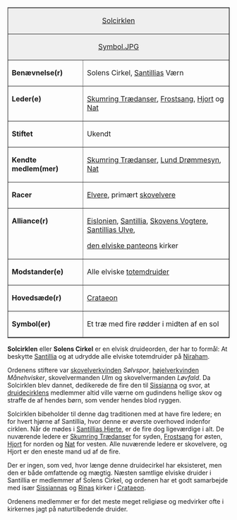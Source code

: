 {{title:Solcirklen}}
{{author:Laura Holmegaard}}
{{timestamp:2009-12-27T13:09:58Z}}
{{copyright:Solcirklen}}
<table border=1 cellpadding=2 cellspacing=0 align=right style="margin-left:1em">
<tr valign=top><td style="background:#efefef;" colspan=2 align=center>[[Solcirklen]]
<tr valign=top><td style="background:#efefef;" colspan=2 align=center>[[Symbol.JPG]]
<tr valign=top><td>'''Benævnelse(r)'''<td>Solens Cirkel, [[Santillia|Santillias]] Værn
<tr valign=top><td>'''Leder(e)'''<td>[[Skumring Trædanser]], [[Frostsang]],
[[Hjort]] og [[Nat]]
<tr valign=top><td>''' Stiftet'''<td>Ukendt
<tr valign=top><td>''' Kendte medlem(mer)'''<td>[[Skumring Trædanser]],
[[Lund Drømmesyn]], [[Nat]]
<tr valign=top><td>'''Racer'''<td>[[Elver|Elvere]], primært [[skovelver|skovelvere]]
<tr valign=top><td>'''Alliance(r)'''<td>[[Eislonien]], [[Santillia]],
[[Skovens Vogtere]], [[Santillias Ulve]],

[[den elviske panteon|den elviske panteons]] kirker
<tr valign=top><td>''' Modstander(e)'''<td>Alle elviske [[totemdruide|totemdruider]]
<tr valign=top><td>'''Hovedsæde(r)'''<td>[[Crataeon]]
<tr valign=top><td>'''Symbol(er)'''<td>Et træ med fire rødder i midten af en sol
</table>
'''Solcirklen''' eller '''Solens Cirkel''' er en elvisk druideorden, der har to formål: At beskytte [[Santillia]] og at udrydde alle elviske totemdruider på [[Niraham]]. 

Ordenens stiftere var [[skovelver]]kvinden ''Sølvspor'', [[højelver]]kvinden ''Månehvisker'', skovelvermanden ''Ulm'' og skovelvermanden ''Løvfald''. Da Solcirklen blev dannet, dedikerede de fire den til [[Sissianna]] og svor, at [[cirkel|druidecirklens]] medlemmer altid ville værne om gudindens hellige skov og straffe de af hendes børn, som vender hendes blod ryggen.

Solcirklen bibeholder til denne dag traditionen med at have fire ledere; en for hvert hjørne af Santillia, hvor denne er øverste overhoved indenfor cirklen. Når de mødes i [[Santillias Hjerte]], er de fire dog ligeværdige i alt. De nuværende ledere er [[Skumring Trædanser]] for syden, [[Frostsang]] for østen, [[Hjort]] for norden og [[Nat]] for vesten. Alle nuværende ledere er skovelvere, og Hjort er den eneste mand ud af de fire.

Der er ingen, som ved, hvor længe denne druidecirkel har eksisteret, men den er både omfattende og mægtig. Næsten samtlige elviske druider i Santillia er medlemmer af Solens Cirkel, og ordenen har et godt samarbejde med især [[Sissianna|Sissiannas]] og [[Rina|Rinas]] kirker i [[Crataeon]].

Ordenens medlemmer er for det meste meget religiøse og medvirker ofte i kirkernes jagt på naturtilbedende druider.